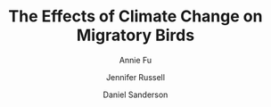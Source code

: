 ---
title: "The Effects of Climate Change on Migratory Birds"
description: "Meet the Wood Thrush. Smaller than a Robin, the Wood Thrush makes its home throughout the forests of the Eastern United States. Due to climate change, in recent years, the species has been forced to settle further North than ever before."
author: ["Annie Fu", "Jennifer Russell", "Daniel Sanderson"]
editors: ["Jenny Williams", "Winston Ni", "Rahul Ramarao"]
publishedDate: "2024-03-20"
section: "Environment"
image_path: "public/images/wood.png"
external_link: "https://cdj-bqfrtnkmv-cornell-data-journals-projects.vercel.app/articles/wings-of-change"
layout: "image"
---